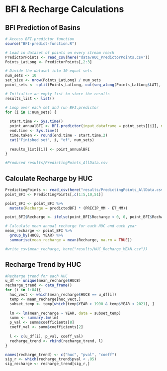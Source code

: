 # BFI & Recharge Calculations

## BFI Prediction of Basins

```r
# Access BFI.predictor function
source("BFI-predict-function.R")

# Load in dataset of points on every stream reach
PredictorPoints <- read_csv(here("data/HUC_PredictorPoints.csv"))
Points_LatLong <- PredictorPoints[,2:3]

# Divide the dataset into 10 equal sets
num_sets <- 10
set_size <- nrow(Points_LatLong) / num_sets
point_sets <- split(Points_LatLong, cut(seq_along(Points_LatLong$LAT), breaks = num_sets, labels = FALSE))

# Initialize an empty list to store the results
results_list <- list()

# Loop over each set and run BFI.predictor
for (i in 1:num_sets) {
  
  start.time <- Sys.time()
  point_annualBFI <- BFI.predictor(input_dataframe = point_sets[[i]], model_path = here("results/XGBmodel-HUC.rda"))
  end.time <- Sys.time()
  time.taken <- round(end.time - start.time,2)
  cat("Finished set", i, "of", num_sets)
  
  results_list[[i]] <- point_annualBFI
}

#Produced results/PredictingPoints_AllData.csv
```

## Calculate Recharge by HUC

```r
PredictingPoints <- read_csv(here("results/PredictingPoints_AllData.csv"))
point_BFI <- PredictingPoints[,c(1:5,10,51)]

point_BFI <- point_BFI %>%
  mutate(Recharge = predictedBFI * (PRECIP_MM - ET_MM))

point_BFI$Recharge <- ifelse(point_BFI$Recharge < 0, 0, point_BFI$Recharge)

# Calculate mean annual recharge for each HUC and each year
mean_recharge <- point_BFI %>%
  group_by(HUC8, YEAR) %>%
  summarise(mean_recharge = mean(Recharge, na.rm = TRUE))

#write_csv(mean_recharge, here("results/HUC_Recharge_MEAN.csv"))
```

## Recharge Trend by HUC

```r
#Recharge trend for each HUC
u_df <- unique(mean_recharge$HUC8)
recharge_trend <- data_frame()
for (i in 1:84){
  huc_vect <- which(mean_recharge$HUC8 == u_df[i])
  temp <- mean_recharge[huc_vect,]
  subset_temp <- temp[which(temp$YEAR > 1990 & temp$YEAR < 2021), ]
  
  lm <- lm(mean_recharge ~ YEAR, data = subset_temp)
  summ <- summary.lm(lm)
  p_val <- summ$coefficients[8]
  coeff_val <- summ$coefficients[2]
  
  l <- c(u_df[i], p_val, coeff_val)
  recharge_trend <- rbind(recharge_trend, l)
}

names(recharge_trend) <- c("huc", "pval", "coeff")
sig_r <- which(recharge_trend$pval < .05)
sig_recharge <- recharge_trend[sig_r,]
```
